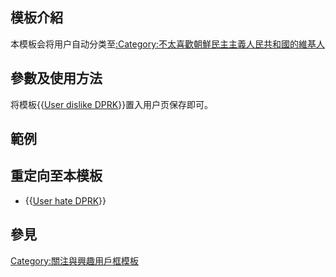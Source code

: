 <includeonly><!-- 在這裡加入模板的保護標識 --></includeonly><noinclude>{{Documentation subpage}}</noinclude>
<!-- 在本行下編輯模板說明 -->
== 模板介紹 ==
本模板会将用户自动分类至[[:Category:不太喜歡朝鮮民主主義人民共和國的維基人]]
== 參數及使用方法 ==
将模板<nowiki>{{</nowiki>[[Template:User dislike DPRK|User dislike DPRK]]<nowiki>}}</nowiki>置入用户页保存即可。
== 範例 ==
{{User dislike DPRK|nocat=yes}}
{{brClear}}
<!-- == 注意事项 == -->
==重定向至本模板==
* <nowiki>{{</nowiki>[[Template:User hate DPRK|User hate DPRK]]<nowiki>}}</nowiki>
== 參見 ==
<!-- == 给模板编辑者的说明 == -->
<!-- === 模板结构 === -->
<!-- === 实现方法 === -->
<!-- === 编辑注意 === -->
<includeonly>
<!-- 本行下加入模板的分類 -->
[[Category:關注與興趣用戶框模板‎]]
</includeonly>